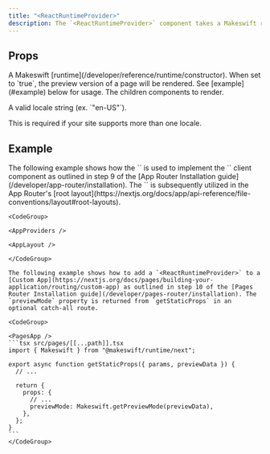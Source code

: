 ```yaml
---
title: "<ReactRuntimeProvider>"
description: The `<ReactRuntimeProvider>` component takes a Makeswift runtime and provides it to the [`<Page>`](/developer/reference/components/page) component for rendering snapshots.
---
```



## Props

<ParamField query="runtime" type="Runtime" required>
  A Makeswift [runtime](/developer/reference/runtime/constructor).
</ParamField>

<ParamField query="previewMode" type="boolean" required>
  When set to `true`, the preview version of a page will be rendered. See
  [example](#example) below for usage.
</ParamField>

<ParamField query="children" type="React.Node">
  The children components to render.
</ParamField>

<ParamField query="locale" type="string">
  <p>A valid locale string (ex. `"en-US"`).</p>

  <Note>This is required if your site supports
  more than one locale.</Note>
</ParamField>

## Example

<Tabs>
  <Tab title="App Router">
    The following example shows how the `<ReactRuntimeProvider>` is used to implement the `<MakeswiftProvider>` client component as outlined in step 9 of the [App Router Installation guide](/developer/app-router/installation). The `<MakeswiftProvider>` is subsequently utilized in the App Router's [root layout](https://nextjs.org/docs/app/api-reference/file-conventions/layout#root-layouts).

    <CodeGroup>

    <AppProviders />

    <AppLayout />

    </CodeGroup>

  </Tab>
  <Tab title="Pages Router">

    The following example shows how to add a `<ReactRuntimeProvider>` to a [Custom App](https://nextjs.org/docs/pages/building-your-application/routing/custom-app) as outlined in step 10 of the [Pages Router Installation guide](/developer/pages-router/installation). The `previewMode` property is returned from `getStaticProps` in an optional catch-all route.

    <CodeGroup>

    <PagesApp />
    ```tsx src/pages/[[...path]].tsx
    import { Makeswift } from "@makeswift/runtime/next";

    export async function getStaticProps({ params, previewData }) {
      // ...

      return {
        props: {
          // ...
          previewMode: Makeswift.getPreviewMode(previewData),
        },
      };
    }
    ```
    </CodeGroup>

  </Tab>  
</Tabs>
